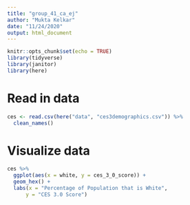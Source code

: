 ```yaml
---
title: "group_41_ca_ej"
author: "Mukta Kelkar"
date: "11/24/2020"
output: html_document
---
```


```r
knitr::opts_chunk$set(echo = TRUE)
library(tidyverse)
library(janitor)
library(here)
```

# Read in data

```r
ces <- read.csv(here("data", "ces3demographics.csv")) %>% 
  clean_names()
```

# Visualize data

```r
ces %>% 
  ggplot(aes(x = white, y = ces_3_0_score)) + 
  geom_hex() +
  labs(x = "Percentage of Population that is White",
      y = "CES 3.0 Score")


```

